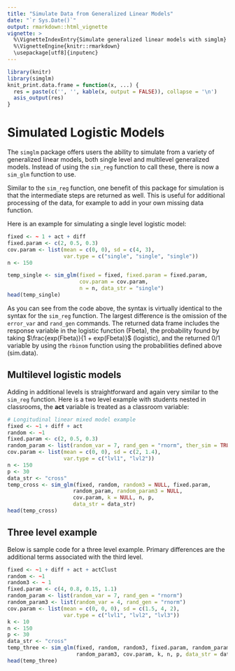 ```yaml
---
title: "Simulate Data from Generalized Linear Models"
date: "`r Sys.Date()`"
output: rmarkdown::html_vignette
vignette: >
  %\VignetteIndexEntry{Simulate generalized linear models with simglm}
  %\VignetteEngine{knitr::rmarkdown}
  \usepackage[utf8]{inputenc}
---
```

```r
library(knitr)
library(simglm)
knit_print.data.frame = function(x, ...) {
  res = paste(c('', '', kable(x, output = FALSE)), collapse = '\n')
  asis_output(res)
}
```

# Simulated Logistic Models
The `simglm` package offers users the ability to simulate from a variety of generalized linear models, both single level and multilevel generalized models. Instead of using the `sim_reg` function to call these, there is now a `sim_glm` function to use. 

Similar to the `sim_reg` function, one benefit of this package for simulation is that the intermediate steps are returned as well. This is useful for additional processing of the data, for example to add in your own missing data function.

Here is an example for simulating a single level logistic model:

```r
fixed <- ~ 1 + act + diff
fixed.param <- c(2, 0.5, 0.3)
cov.param <- list(mean = c(0, 0), sd = c(4, 3), 
                  var.type = c("single", "single", "single"))
n <- 150

temp_single <- sim_glm(fixed = fixed, fixed.param = fixed.param, 
                       cov.param = cov.param, 
                       n = n, data_str = "single")
head(temp_single)
```

As you can see from the code above, the syntax is virtually identical to the syntax for the `sim_reg` function. The largest difference is the omission of the `error_var` and `rand_gen` commands. The returned data frame includes the response variable in the logistic function (Fbeta), the probability found by taking $\frac{exp(Fbeta)}{1 + exp(Fbeta)}$ (logistic), and the returned 0/1 variable by using the `rbinom` function using the probabilities defined above (sim.data).

## Multilevel logistic models
Adding in additional levels is straightforward and again very similar to the `sim_reg` function. Here is a two level example with students nested in classrooms, the **act** variable is treated as a classroom variable:

```r
# Longitudinal linear mixed model example
fixed <- ~1 + diff + act
random <- ~1 
fixed.param <- c(2, 0.5, 0.3)
random_param <- list(random_var = 7, rand_gen = "rnorm", ther_sim = TRUE)
cov.param <- list(mean = c(0, 0), sd = c(2, 1.4), 
                  var.type = c("lvl1", "lvl2"))
n <- 150
p <- 30
data_str <- "cross"
temp_cross <- sim_glm(fixed, random, random3 = NULL, fixed.param,
                     random_param, random_param3 = NULL,
                     cov.param, k = NULL, n, p,
                     data_str = data_str)
head(temp_cross)
```

## Three level example
Below is sample code for a three level example. Primary differences are the additional terms associated with the third level.

```r
fixed <- ~1 + diff + act + actClust
random <- ~1
random3 <- ~ 1
fixed.param <- c(4, 0.8, 0.15, 1.1)
random_param <- list(random_var = 7, rand_gen = "rnorm")
random_param3 <- list(random_var = 4, rand_gen = "rnorm")
cov.param <- list(mean = c(0, 0, 0), sd = c(1.5, 4, 2),
                  var.type = c("lvl1", "lvl2", "lvl3"))
k <- 10
n <- 150
p <- 30
data_str <- "cross"
temp_three <- sim_glm(fixed, random, random3, fixed.param, random_param,
                      random_param3, cov.param, k, n, p, data_str = data_str)
head(temp_three)
```



